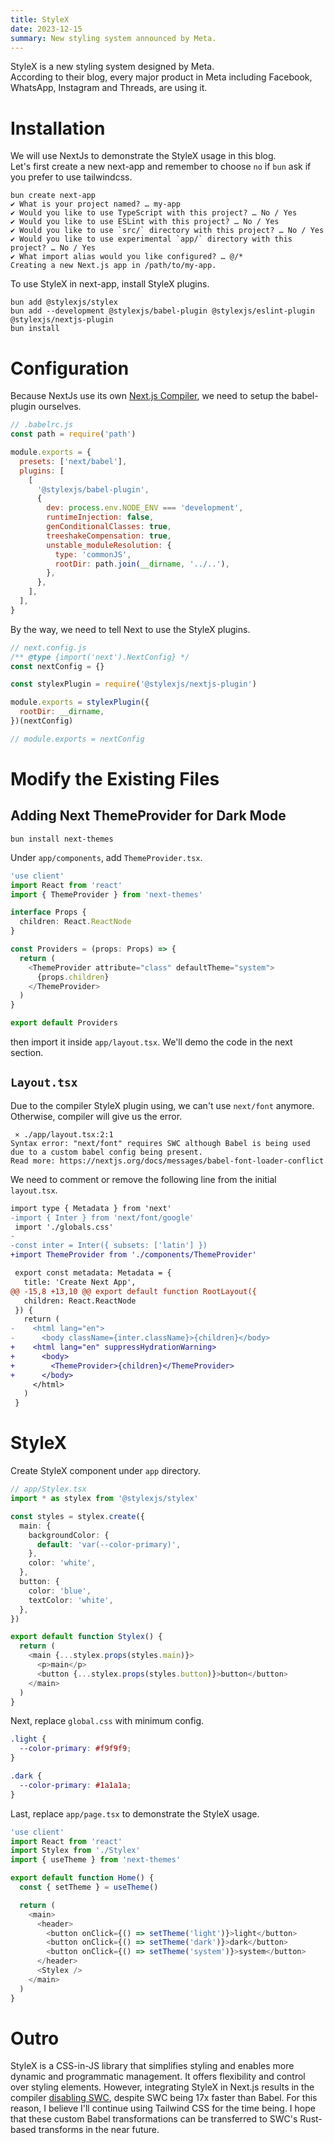 ```yaml
---
title: StyleX
date: 2023-12-15
summary: New styling system announced by Meta.
---
```


StyleX is a new styling system designed by Meta.  
According to their blog, every major product in Meta including Facebook, WhatsApp, Instagram and Threads, are using it.

# Installation

We will use NextJs to demonstrate the StyleX usage in this blog.  
Let's first create a new next-app and remember to choose `no` if `bun` ask if you prefer to use tailwindcss.

```shell
bun create next-app
✔ What is your project named? … my-app
✔ Would you like to use TypeScript with this project? … No / Yes
✔ Would you like to use ESLint with this project? … No / Yes
✔ Would you like to use `src/` directory with this project? … No / Yes
✔ Would you like to use experimental `app/` directory with this project? … No / Yes
✔ What import alias would you like configured? … @/*
Creating a new Next.js app in /path/to/my-app.
```

To use StyleX in next-app, install StyleX plugins.

```shell
bun add @stylexjs/stylex
bun add --development @stylexjs/babel-plugin @stylexjs/eslint-plugin @stylexjs/nextjs-plugin
bun install
```

# Configuration

Because NextJs use its own [Next.js Compiler](https://nextjs.org/docs/architecture/nextjs-compiler), we need to setup the babel-plugin ourselves.

```javascript
// .babelrc.js
const path = require('path')

module.exports = {
  presets: ['next/babel'],
  plugins: [
    [
      '@stylexjs/babel-plugin',
      {
        dev: process.env.NODE_ENV === 'development',
        runtimeInjection: false,
        genConditionalClasses: true,
        treeshakeCompensation: true,
        unstable_moduleResolution: {
          type: 'commonJS',
          rootDir: path.join(__dirname, '../..'),
        },
      },
    ],
  ],
}
```

By the way, we need to tell Next to use the StyleX plugins.

```javascript
// next.config.js
/** @type {import('next').NextConfig} */
const nextConfig = {}

const stylexPlugin = require('@stylexjs/nextjs-plugin')

module.exports = stylexPlugin({
  rootDir: __dirname,
})(nextConfig)

// module.exports = nextConfig
```

# Modify the Existing Files

## Adding Next ThemeProvider for Dark Mode

```shell
bun install next-themes
```

Under `app/components`, add `ThemeProvider.tsx`.

```TypeScript
'use client'
import React from 'react'
import { ThemeProvider } from 'next-themes'

interface Props {
  children: React.ReactNode
}

const Providers = (props: Props) => {
  return (
    <ThemeProvider attribute="class" defaultTheme="system">
      {props.children}
    </ThemeProvider>
  )
}

export default Providers
```

then import it inside `app/layout.tsx`. We'll demo the code in the next section.

## `Layout.tsx`

Due to the compiler StyleX plugin using, we can't use `next/font` anymore. Otherwise, compiler will give us the error.

```shell
 ⨯ ./app/layout.tsx:2:1
Syntax error: "next/font" requires SWC although Babel is being used due to a custom babel config being present.
Read more: https://nextjs.org/docs/messages/babel-font-loader-conflict
```

We need to comment or remove the following line from the initial `layout.tsx`.

```diff
import type { Metadata } from 'next'
-import { Inter } from 'next/font/google'
 import './globals.css'
-
-const inter = Inter({ subsets: ['latin'] })
+import ThemeProvider from './components/ThemeProvider'

 export const metadata: Metadata = {
   title: 'Create Next App',
@@ -15,8 +13,10 @@ export default function RootLayout({
   children: React.ReactNode
 }) {
   return (
-    <html lang="en">
-      <body className={inter.className}>{children}</body>
+    <html lang="en" suppressHydrationWarning>
+      <body>
+        <ThemeProvider>{children}</ThemeProvider>
+      </body>
     </html>
   )
 }
 ```

# StyleX

Create StyleX component under `app` directory.

```typescript
// app/Stylex.tsx
import * as stylex from '@stylexjs/stylex'

const styles = stylex.create({
  main: {
    backgroundColor: {
      default: 'var(--color-primary)',
    },
    color: 'white',
  },
  button: {
    color: 'blue',
    textColor: 'white',
  },
})

export default function Stylex() {
  return (
    <main {...stylex.props(styles.main)}>
      <p>main</p>
      <button {...stylex.props(styles.button)}>button</button>
    </main>
  )
}
```

Next, replace `global.css` with minimum config.

```css
.light {
  --color-primary: #f9f9f9;
}

.dark {
  --color-primary: #1a1a1a;
}
```

Last, replace `app/page.tsx` to demonstrate the StyleX usage.

```typescript
'use client'
import React from 'react'
import Stylex from './Stylex'
import { useTheme } from 'next-themes'

export default function Home() {
  const { setTheme } = useTheme()

  return (
    <main>
      <header>
        <button onClick={() => setTheme('light')}>light</button>
        <button onClick={() => setTheme('dark')}>dark</button>
        <button onClick={() => setTheme('system')}>system</button>
      </header>
      <Stylex />
    </main>
  )
}
```

# Outro

StyleX is a CSS-in-JS library that simplifies styling and enables more dynamic and programmatic management.
It offers flexibility and control over styling elements.
However, integrating StyleX in Next.js results in the compiler [disabling SWC](https://nextjs.org/docs/messages/swc-disabled), despite SWC being 17x faster than Babel.
For this reason, I believe I'll continue using Tailwind CSS for the time being.
I hope that these custom Babel transformations can be transferred to SWC's Rust-based transforms in the near future.
